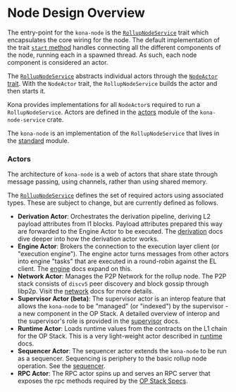 # Node Design Overview

The entry-point for the `kona-node` is the [`RollupNodeService`][trait]
trait which encapsulates the core wiring for the node. The default
implementation of the trait [`start` method][start] handles connecting
all the different components of the node, running each in a spawned
thread. As such, each node component is considered an actor.

The [`RollupNodeService`][trait] abstracts individual actors through
the [`NodeActor` trait][actor]. With the `NodeActor` trait, the
`RollupNodeService` builds the actor and then starts it.

Kona provides implementations for all `NodeActor`s required
to run a `RollupNodeService`. Actors are defined in the
[actors][actors] module of the `kona-node-service` crate.

The `kona-node` is an implementation of the `RollupNodeService`
that lives in the [standard][standard] module.


### Actors

The architecture of `kona-node` is a web of actors that share
state through message passing, using channels, rather than using
shared memory.

The [`RollupNodeService`][trait] defines the set of required
actors using associated types. These are subject to change,
but are currently defined as follows.

- **Derivation Actor**: Orchestrates the derivation pipeline,
  deriving L2 payload attributes from l1 blocks. Payload
  attributes prepared this way are forwarded to the Engine
  Actor to be executed. The [derivation][derivation] docs
  dive deeper into how the derivation actor works.
- **Engine Actor**: Brokers the connection to the execution
  layer client (or "execution engine"). The engine actor
  turns messages from other actors into engine "tasks"
  that are executed in a round-robin against the EL client.
  The [engine][engine] docs expand on this.
- **Network Actor**: Manages the P2P Network for the rollup
  node. The P2P stack consists of `discv5` peer discovery
  and block gossip through libp2p. Visit the [network][p2p]
  docs for more details.
- **Supervisor Actor (beta)**: The supervisor actor is an
  interop feature that allows the `kona-node` to be
  "managed" (or "indexed") by the supervisor - a new
  component in the OP Stack. A detailed overview of
  interop and the supervisor's role is provided in the
  [supervisor][supervisor] docs.
- **Runtime Actor**: Loads runtime values from the contracts
  on the L1 chain for the OP Stack. This is a very
  light-weight actor described in [runtime][runtime] docs.
- **Sequencer Actor**: The sequencer actor extends the
  `kona-node` to be run as a sequencer. Sequencing is
  periphery to the basic rollup node operation. See
  the [sequencer][sequencer].
- **RPC Actor**: The RPC actor spins up and serves an
  RPC server that exposes the rpc methods required by
  the [OP Stack Specs][specs].




[p2p]: ./p2p
[engine]: ./engine
[derivation]: ./derivation
[supervisor]: ./supervisor
[runtime]: ./runtime
[sequencer]: ./sequencer

[specs]: https://specs.optimism.io/protocol/rollup-node.html

[standard]: https://github.com/op-rs/kona/blob/main/crates/node/service/src/service/standard/node.rs
[actors]: https://github.com/op-rs/kona/tree/main/crates/node/service/src/actors
[actor]: https://github.com/op-rs/kona/blob/main/crates/node/service/src/actors/traits.rs#L19
[start]: https://github.com/op-rs/kona/blob/main/crates/node/service/src/service/core.rs#L161-L162
[trait]: https://github.com/op-rs/kona/blob/main/crates/node/service/src/service/core.rs#L56
